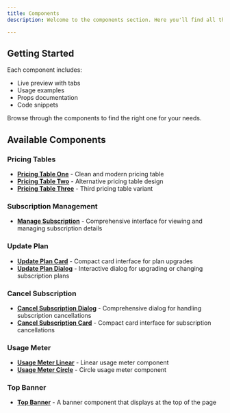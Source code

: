 ```yaml
---
title: Components
description: Welcome to the components section. Here you'll find all the available UI components with examples and documentation.

---
```


## Getting Started

Each component includes:
- Live preview with tabs
- Usage examples
- Props documentation
- Code snippets

Browse through the components to find the right one for your needs.


## Available Components

### Pricing Tables

- **[Pricing Table One](/docs/components/pricing-table/pricing-table-one)** - Clean and modern pricing table
- **[Pricing Table Two](/docs/components/pricing-table/pricing-table-two)** - Alternative pricing table design
- **[Pricing Table Three](/docs/components/pricing-table/pricing-table-three)** - Third pricing table variant

### Subscription Management

- **[Manage Subscription](/docs/components/manage-subscription)** - Comprehensive interface for viewing and managing subscription details

### Update Plan

- **[Update Plan Card](/docs/components/update-plan/update-plan-card)** - Compact card interface for plan upgrades
- **[Update Plan Dialog](/docs/components/update-plan/update-plan-dialog)** - Interactive dialog for upgrading or changing subscription plans

### Cancel Subscription

- **[Cancel Subscription Dialog](/docs/components/cancel-subscription/cancel-subscription-dialog)** - Comprehensive dialog for handling subscription cancellations
- **[Cancel Subscription Card](/docs/components/cancel-subscription/cancel-subscription-card)** - Compact card interface for subscription cancellations

### Usage Meter

- **[Usage Meter Linear](/docs/components/usage-meter/usage-meter-linear)** - Linear usage meter component
- **[Usage Meter Circle](/docs/components/usage-meter/usage-meter-circle)** - Circle usage meter component

### Top Banner

- **[Top Banner](/docs/components/banner)** - A banner component that displays at the top of the page
